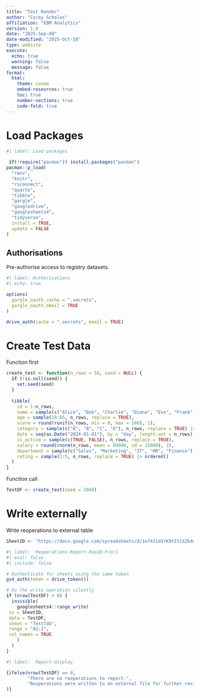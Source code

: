 ```yaml
---
title: "Test Render"
author: "Corey Scholes"
affiliation: "EBM Analytics"
version: 1.0
date: "2025-Sep-08"
date-modified: "2025-Oct-10"
type: website
execute: 
  echo: true
  warning: false
  message: false
format:
  html:
    theme: cosmo
    embed-resources: true
    toc: true
    number-sections: true
    code-fold: true
---
```


# Load Packages

```r
#| label: Load packages

 if(!require("pacman")) install.packages("pacman")
pacman::p_load(
  "renv",
  "knitr",
  "rsconnect",
  "quarto",
  "tibble",
  "gargle",
  "googledrive",
  "googlesheets4",
  "tidyverse",
  install = TRUE,
  update = FALSE
)

```

## Authorisations

Pre-authorise access to registry datasets.

```r
#| label: Authorisations
#| echo: true

options(
  gargle_oauth_cache = ".secrets",
  gargle_oauth_email = TRUE
)

drive_auth(cache = ".secrets", email = TRUE)

```

# Create Test Data

Function first

```r

create_test <- function(n_rows = 50, seed = NULL) {
  if (!is.null(seed)) {
    set.seed(seed)
  }
  
  tibble(
    id = 1:n_rows,
    name = sample(c("Alice", "Bob", "Charlie", "Diana", "Eve", "Frank", "Grace", "Henry"), n_rows, replace = TRUE),
    age = sample(18:65, n_rows, replace = TRUE),
    score = round(runif(n_rows, min = 0, max = 100), 1),
    category = sample(c("A", "B", "C", "D"), n_rows, replace = TRUE) |> factor(),
    date = seq(as.Date("2024-01-01"), by = "day", length.out = n_rows),
    is_active = sample(c(TRUE, FALSE), n_rows, replace = TRUE),
    salary = round(rnorm(n_rows, mean = 60000, sd = 15000), 2),
    department = sample(c("Sales", "Marketing", "IT", "HR", "Finance"), n_rows, replace = TRUE),
    rating = sample(1:5, n_rows, replace = TRUE) |> ordered()
  )
}

```

Function call

```r


TestDF <- create_test(seed = 2068)

```

# Write externally

<!--# Write reoperations to external sheet -->

Write reoperations to external table

```r

SheetID <- "https://docs.google.com/spreadsheets/d/1e7431oSrK9tItiSZb4wCWPI7nqGqawH8pNgnqgHPNkU/edit"

```

```r
#| label:  Reoperations-Report-Rep1B-Proc1
#| eval: false
#| include: false

# Authenticate for sheets using the same token
gs4_auth(token = drive_token())

# Do the write operation silently
if (nrow(TestDF) > 0) {
  invisible(
    googlesheets4::range_write(
 ss = SheetID,
 data = TestDF,
 sheet = "TestTab",
 range = "A1:J",
 col_names = TRUE
    )
  )
}


```

```r
#| label:  Report-display

{ifelse(nrow(TestDF) == 0,
        "There are no reoperations to report.",
        "Reoperations were written to an external file for further review"  # Empty string when data exists
)}


```
